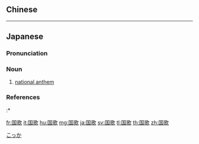 ==Chinese==
{{zh-see|國歌}}

----

==Japanese==
{{wikipedia|lang=ja}}
{{ja-kanjitab|こく|k1=こっ|か|yomi=o}}

===Pronunciation===
{{ja-pron|こっか|y=o|acc=a|acc2=h|acc_ref=NHK,SMK5,DJR|acc2_ref=NHK,DJR}}

===Noun===
{{ja-noun|こっか|kyu=國歌|hhira=こくか}}

# [[national anthem]]
#: {{ja-usex|ソビエト連邦の国歌|^ソビエト ^れんぽう の ^こっか|{{w|State Anthem of the Soviet Union}}}}

===References===
<references/>
:* {{R:Shogakukan}}

[[Category:ja:National anthems|こっか]]
[[fr:国歌]]
[[it:国歌]]
[[hu:国歌]]
[[mg:国歌]]
[[ja:国歌]]
[[sv:国歌]]
[[tl:国歌]]
[[th:国歌]]
[[zh:国歌]]